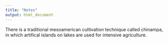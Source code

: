 ```yaml
---
title: "Notes"
output: html_document
---
```



There is a traditional mesoamerican cultivation technique called chinampa, in which artifical islands on lakes are used for intensive agriculture.
